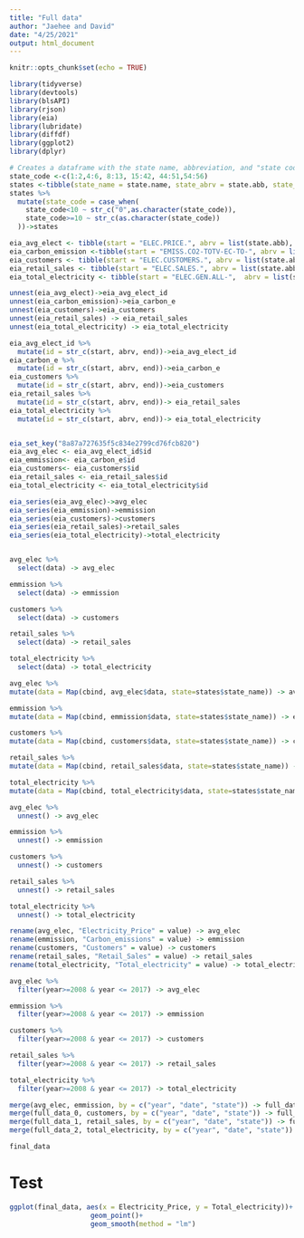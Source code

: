 ```yaml
---
title: "Full data"
author: "Jaehee and David"
date: "4/25/2021"
output: html_document
---
```


```r
knitr::opts_chunk$set(echo = TRUE)
```

```r
library(tidyverse)
library(devtools)
library(blsAPI) 
library(rjson)
library(eia) 
library(lubridate)
library(diffdf)
library(ggplot2)
library(dplyr)
```

```r
# Creates a dataframe with the state name, abbreviation, and "state code"
state_code <-c(1:2,4:6, 8:13, 15:42, 44:51,54:56)
states <-tibble(state_name = state.name, state_abrv = state.abb, state_code = state_code)
states %>%
  mutate(state_code = case_when(
    state_code<10 ~ str_c("0",as.character(state_code)),
    state_code>=10 ~ str_c(as.character(state_code))
  ))->states

eia_avg_elect <- tibble(start = "ELEC.PRICE.", abrv = list(state.abb), end = "-IND.A")
eia_carbon_emission <-tibble(start = "EMISS.CO2-TOTV-EC-TO-", abrv = list(state.abb), end = ".A")
eia_customers <- tibble(start = "ELEC.CUSTOMERS.", abrv = list(state.abb), end = "-ALL.A")
eia_retail_sales <- tibble(start = "ELEC.SALES.", abrv = list(state.abb), end = "-ALL.A")
eia_total_electricity <- tibble(start = "ELEC.GEN.ALL-",  abrv = list(state.abb), end = "-99.A")

unnest(eia_avg_elect)->eia_avg_elect_id
unnest(eia_carbon_emission)->eia_carbon_e
unnest(eia_customers)->eia_customers
unnest(eia_retail_sales) -> eia_retail_sales
unnest(eia_total_electricity) -> eia_total_electricity

eia_avg_elect_id %>% 
  mutate(id = str_c(start, abrv, end))->eia_avg_elect_id
eia_carbon_e %>% 
  mutate(id = str_c(start, abrv, end))->eia_carbon_e
eia_customers %>% 
  mutate(id = str_c(start, abrv, end))->eia_customers
eia_retail_sales %>%  
  mutate(id = str_c(start, abrv, end))-> eia_retail_sales 
eia_total_electricity %>%  
  mutate(id = str_c(start, abrv, end))-> eia_total_electricity 


eia_set_key("8a87a727635f5c834e2799cd76fcb820")
eia_avg_elec <- eia_avg_elect_id$id
eia_emmission<- eia_carbon_e$id
eia_customers<- eia_customers$id
eia_retail_sales <- eia_retail_sales$id
eia_total_electricity <- eia_total_electricity$id

eia_series(eia_avg_elec)->avg_elec
eia_series(eia_emmission)->emmission
eia_series(eia_customers)->customers
eia_series(eia_retail_sales)->retail_sales
eia_series(eia_total_electricity)->total_electricity


avg_elec %>%  
  select(data) -> avg_elec

emmission %>%  
  select(data) -> emmission

customers %>% 
  select(data) -> customers

retail_sales %>%  
  select(data) -> retail_sales

total_electricity %>%  
  select(data) -> total_electricity

avg_elec %>%
mutate(data = Map(cbind, avg_elec$data, state=states$state_name)) -> avg_elec

emmission %>%
mutate(data = Map(cbind, emmission$data, state=states$state_name)) -> emmission

customers %>%
mutate(data = Map(cbind, customers$data, state=states$state_name)) -> customers

retail_sales %>%
mutate(data = Map(cbind, retail_sales$data, state=states$state_name)) -> retail_sales

total_electricity %>%
mutate(data = Map(cbind, total_electricity$data, state=states$state_name)) -> total_electricity

avg_elec %>%  
  unnest() -> avg_elec

emmission %>%  
  unnest() -> emmission

customers %>%  
  unnest() -> customers

retail_sales %>%  
  unnest() -> retail_sales

total_electricity %>%  
  unnest() -> total_electricity

rename(avg_elec, "Electricity_Price" = value) -> avg_elec
rename(emmission, "Carbon_emissions" = value) -> emmission
rename(customers, "Customers" = value) -> customers
rename(retail_sales, "Retail_Sales" = value) -> retail_sales
rename(total_electricity, "Total_electricity" = value) -> total_electricity

avg_elec %>% 
  filter(year>=2008 & year <= 2017) -> avg_elec

emmission %>% 
  filter(year>=2008 & year <= 2017) -> emmission

customers %>% 
  filter(year>=2008 & year <= 2017) -> customers

retail_sales %>%  
  filter(year>=2008 & year <= 2017) -> retail_sales

total_electricity %>%  
  filter(year>=2008 & year <= 2017) -> total_electricity

merge(avg_elec, emmission, by = c("year", "date", "state")) -> full_data_0
merge(full_data_0, customers, by = c("year", "date", "state")) -> full_data_1
merge(full_data_1, retail_sales, by = c("year", "date", "state")) -> full_data_2
merge(full_data_2, total_electricity, by = c("year", "date", "state")) -> final_data

final_data
```

# Test
```r
ggplot(final_data, aes(x = Electricity_Price, y = Total_electricity))+
                    geom_point()+
                    geom_smooth(method = "lm")
```


